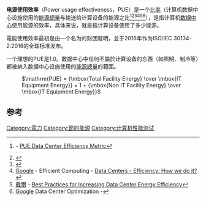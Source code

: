 '''电源使用效率'''（Power usage effectiveness，PUE）是一个[[比率|比率]]（计算机数据中心设施使用的[[电能|能源總量]]与输送给计算设备的能源之比<ref>{{link-en|Digital Realty Trust}}- [http://www.digitalrealtytrust.com/pue-efficiency.aspx PUE Data Center Efficiency Metric]</ref><ref>{{Cite web|title=Optimizing Power Usage Effectiveness In Data Centers|url=http://www.esmagazine.com/Articles/Feature_Article/BNP_GUID_9-5-2006_A_10000000000000160061|work=www.esmagazine.com}}</ref><ref>{{Cite web|title=The Green Grid - The Green Grid Data Center Power Efficiency Metrics: PUE and DCiE|url=http://www.thegreengrid.org/sitecore/content/Global/Content/white-papers/The-Green-Grid-Data-Center-Power-Efficiency-Metrics-PUE-and-DCiE.aspx|publisher=}}</ref><ref>[[Google|Google]] - Efficient Computing - [https://www.google.com/about/datacenters/efficiency/internal/index.html#measuring-efficiency Data Centers - Efficiency: How we do it?]</ref><ref>[[戴爾|戴爾]] - [http://www.dell.com/downloads/global/power/ps1q08-20080185-Rad.pdf Best Practices for Increasing Data Center Energy Efficiency]</ref><ref>[[Google|Google]] Data Center Optimization -</ref>），是指计算机[[数据中心|数据中心]]使用能源的效率，具体来说，就是指计算设备使用了多少能源。

電能使用效率最初是由一个名为{{link-en|绿色电网|The Green Grid}}的财团發明，並于2016年作为ISO/IEC 30134-2:2016的全球标准发布。

一个理想的PUE是1.0。数据中心中任何不屬於计算设备的东西（如照明、制冷等）都被納入数据中心设施使用的[[电能|能源總量]]的範圍。

: <math> \mathrm{PUE} = {\mbox{Total Facility Energy} \over \mbox{IT Equipment Energy}} = 1 + {\mbox{Non IT Facility Energy} \over \mbox{IT Equipment Energy}} </math>

== 参考 ==
{{Reflist}}

[[Category:電力|Category:電力]]
[[Category:節約能源|Category:節約能源]]
[[Category:计算机性能测试|Category:计算机性能测试]]